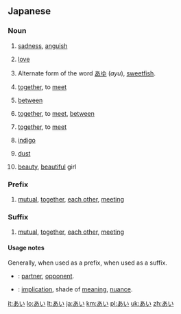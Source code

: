 {{also|アイ|Appendix:Variations of "ai"}}
==Japanese==

===Noun===
{{ja-noun}}

# {{ja-def|哀}} [[sadness]], [[anguish]]
# {{ja-def|愛}} [[love]]
# {{ja-def|鮎}} Alternate form of the word [[あゆ]] (''ayu''), [[sweetfish]].
# {{ja-def|会}} [[together]], to [[meet]]
# {{ja-def|間}} [[between]]
# {{ja-def|合}} [[together]], to [[meet]], [[between]]
# {{ja-def|相}} [[together]], to [[meet]]
# {{ja-def|藍}} [[indigo]]
# {{ja-def|埃}} [[dust]]
# {{ja-def|娃}} [[beauty]], [[beautiful]] girl {{qualifier|generally only used in names}}

===Prefix===
{{ja-pos|prefix}}

# {{ja-def|相|合い}} [[mutual]], [[together]], [[each other]], [[meet]]ing

===Suffix===
{{ja-pos|suffix}}

# {{ja-def|相|合い}} [[mutual]], [[together]], [[each other]], [[meet]]ing

====Usage notes====
Generally, {{l|ja|相}} when used as a prefix, {{l|ja|合い}} when used as a suffix.
* {{ja-r|相手|あいて}}: [[partner]], [[opponent]].
* {{ja-r|意味合い|いみあい}}: [[implication]], shade of [[meaning]], [[nuance]].

[[it:あい]]
[[lo:あい]]
[[lt:あい]]
[[ja:あい]]
[[km:あい]]
[[pl:あい]]
[[uk:あい]]
[[zh:あい]]